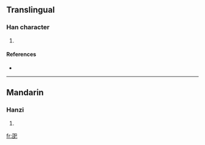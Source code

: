 ==Translingual==

===Han character===
{{Han char|rn=49|rad=己|as=05|sn=8|four=|canj=尸口口山 (SRRU)}}

# {{defn|Han|sort=己05}}

====References====
* {{Han ref|kx=0327.050|dkj=08752|dj=0631.110|hdz=20986.050|uh=5DF6|ud=24054}}

----

==Mandarin==

===Hanzi===
{{cmn-hanzi|pin=[[zhāo]] ([[zhao1]])|wg=chao<sup>1</sup>}}

# {{defn|Mandarin}}

[[fr:巶]]